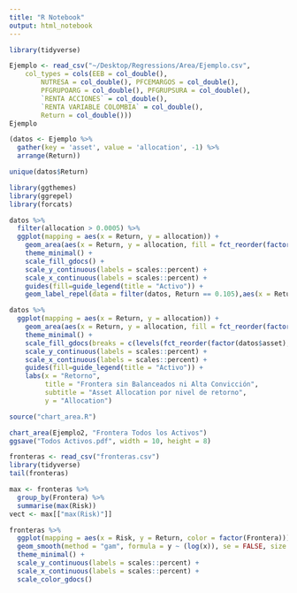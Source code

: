 ```yaml
---
title: "R Notebook"
output: html_notebook
---
```



```r
library(tidyverse)
```



```r
Ejemplo <- read_csv("~/Desktop/Regressions/Area/Ejemplo.csv", 
    col_types = cols(EEB = col_double(), 
        NUTRESA = col_double(), PFCEMARGOS = col_double(), 
        PFGRUPOARG = col_double(), PFGRUPSURA = col_double(), 
        `RENTA ACCIONES` = col_double(), 
        `RENTA VARIABLE COLOMBIA` = col_double(), 
        Return = col_double()))
Ejemplo
```



```r
(datos <- Ejemplo %>%
  gather(key = 'asset', value = 'allocation', -1) %>% 
  arrange(Return))
```

```r
unique(datos$Return)
```


```r
library(ggthemes)
library(ggrepel)
library(forcats)
```

```r
datos %>% 
  filter(allocation > 0.0005) %>% 
  ggplot(mapping = aes(x = Return, y = allocation)) +
    geom_area(aes(x = Return, y = allocation, fill = fct_reorder(factor(asset), allocation, .desc = TRUE))) +
    theme_minimal() +
    scale_fill_gdocs() +
    scale_y_continuous(labels = scales::percent) +
    scale_x_continuous(labels = scales::percent) +
    guides(fill=guide_legend(title = "Activo")) +
    geom_label_repel(data = filter(datos, Return == 0.105),aes(x = Return, y = allocation, label = asset))
```

```r
datos %>% 
  ggplot(mapping = aes(x = Return, y = allocation)) +
    geom_area(aes(x = Return, y = allocation, fill = fct_reorder(factor(asset), allocation, .desc = TRUE))) +
    theme_minimal() +
    scale_fill_gdocs(breaks = c(levels(fct_reorder(factor(datos$asset), datos$allocation, .desc = TRUE))[1:9])) +
    scale_y_continuous(labels = scales::percent) +
    scale_x_continuous(labels = scales::percent) +
    guides(fill=guide_legend(title = "Activo")) +
    labs(x = "Retorno",
         title = "Frontera sin Balanceados ni Alta Convicción",
         subtitle = "Asset Allocation por nivel de retorno",
         y = "Allocation")
```

```r
source("chart_area.R")
```



```r
chart_area(Ejemplo2, "Frontera Todos los Activos")
ggsave("Todos Activos.pdf", width = 10, height = 8)
```





```r
fronteras <- read_csv("fronteras.csv")
library(tidyverse)
tail(fronteras)
```

```r
max <- fronteras %>% 
  group_by(Frontera) %>% 
  summarise(max(Risk))
vect <- max[["max(Risk)"]]
```



```r
fronteras %>% 
  ggplot(mapping = aes(x = Risk, y = Return, color = factor(Frontera))) +
  geom_smooth(method = "gam", formula = y ~ (log(x)), se = FALSE, size = 0.5) +
  theme_minimal() +
  scale_y_continuous(labels = scales::percent) +
  scale_x_continuous(labels = scales::percent) +
  scale_color_gdocs()
```

